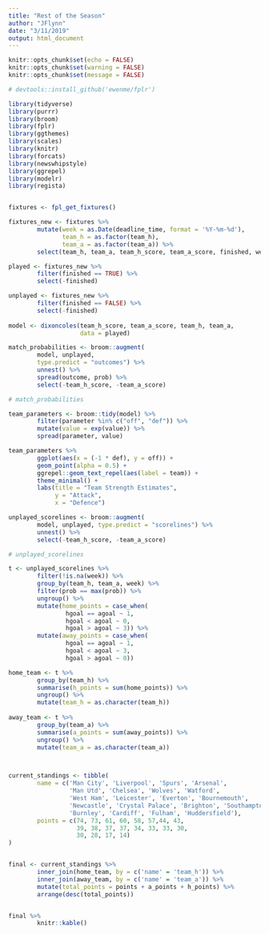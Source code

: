 ```yaml
---
title: "Rest of the Season"
author: "JFlynn"
date: "3/11/2019"
output: html_document
---
```


```r

knitr::opts_chunk$set(echo = FALSE)
knitr::opts_chunk$set(warning = FALSE)
knitr::opts_chunk$set(message = FALSE)

```


```r

# devtools::install_github('ewenme/fplr')

library(tidyverse)
library(purrr)
library(broom)
library(fplr)
library(ggthemes)
library(scales)
library(knitr)
library(forcats)
library(newswhipstyle)
library(ggrepel)
library(modelr)
library(regista)


fixtures <- fpl_get_fixtures()

```




```r

fixtures_new <- fixtures %>% 
        mutate(week = as.Date(deadline_time, format = '%Y-%m-%d'),
               team_h = as.factor(team_h),
               team_a = as.factor(team_a)) %>%
        select(team_h, team_a, team_h_score, team_a_score, finished, week)

played <- fixtures_new %>% 
        filter(finished == TRUE) %>% 
        select(-finished)

unplayed <- fixtures_new %>% 
        filter(finished == FALSE) %>% 
        select(-finished)
        
model <- dixoncoles(team_h_score, team_a_score, team_h, team_a, 
                    data = played)

```


```r

match_probabilities <- broom::augment(
        model, unplayed, 
        type.predict = "outcomes") %>% 
        unnest() %>% 
        spread(outcome, prob) %>% 
        select(-team_h_score, -team_a_score)

# match_probabilities

```

```r

team_parameters <- broom::tidy(model) %>% 
        filter(parameter %in% c("off", "def")) %>% 
        mutate(value = exp(value)) %>% 
        spread(parameter, value)

team_parameters %>% 
        ggplot(aes(x = (-1 * def), y = off)) +  
        geom_point(alpha = 0.5) + 
        ggrepel::geom_text_repel(aes(label = team)) + 
        theme_minimal() + 
        labs(title = "Team Strength Estimates", 
             y = "Attack", 
             x = "Defence")


```



```r

unplayed_scorelines <- broom::augment(
        model, unplayed, type.predict = "scorelines") %>% 
        unnest() %>% 
        select(-team_h_score, -team_a_score)

# unplayed_scorelines


```

```r

t <- unplayed_scorelines %>% 
        filter(!is.na(week)) %>%
        group_by(team_h, team_a, week) %>% 
        filter(prob == max(prob)) %>% 
        ungroup() %>%
        mutate(home_points = case_when(
                hgoal == agoal ~ 1,
                hgoal < agoal ~ 0,
                hgoal > agoal ~ 3)) %>%
        mutate(away_points = case_when(
                hgoal == agoal ~ 1,
                hgoal < agoal ~ 3,
                hgoal > agoal ~ 0))

home_team <- t %>%
        group_by(team_h) %>%
        summarise(h_points = sum(home_points)) %>%
        ungroup() %>%
        mutate(team_h = as.character(team_h))
        
away_team <- t %>%
        group_by(team_a) %>%
        summarise(a_points = sum(away_points)) %>%
        ungroup() %>%
        mutate(team_a = as.character(team_a))



current_standings <- tibble(
        name = c('Man City', 'Liverpool', 'Spurs', 'Arsenal',
                 'Man Utd', 'Chelsea', 'Wolves', 'Watford',
                 'West Ham', 'Leicester', 'Everton', 'Bournemouth',
                 'Newcastle', 'Crystal Palace', 'Brighton', 'Southampton',
                 'Burnley', 'Cardiff', 'Fulham', 'Huddersfield'),
        points = c(74, 73, 61, 60, 58, 57,44, 43, 
                   39, 38, 37, 37, 34, 33, 33, 30, 
                   30, 28, 17, 14)
)


final <- current_standings %>%
        inner_join(home_team, by = c('name' = 'team_h')) %>%
        inner_join(away_team, by = c('name' = 'team_a')) %>%
        mutate(total_points = points + a_points + h_points) %>%
        arrange(desc(total_points))


final %>%
        knitr::kable()


```


```r


```

